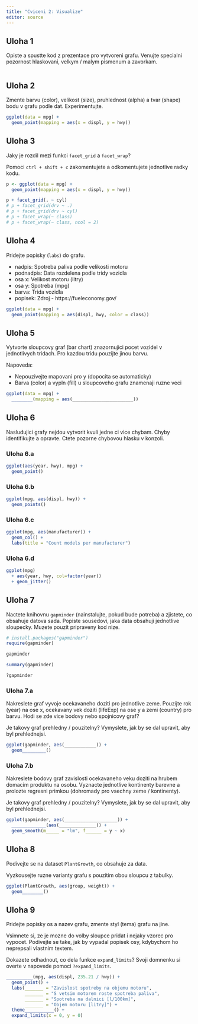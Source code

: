 ```yaml
---
title: "Cviceni 2: Visualize"
editor: source
---
```


## Uloha 1

Opiste a spustte kod z prezentace pro vytvoreni grafu. Venujte specialni pozornost hlaskovani, velkym / malym pismenum a zavorkam.

```r

```

## Uloha 2

Zmente barvu (color), velikost (size), pruhlednost (alpha) a tvar (shape) bodu v grafu podle dat. Experimentujte.

```r
ggplot(data = mpg) +
  geom_point(mapping = aes(x = displ, y = hwy))
```

## Uloha 3

Jaky je rozdil mezi funkci `facet_grid` a `facet_wrap`?

Pomoci `ctrl + shift + c` zakomentujete a odkomentujete jednotlive radky kodu.

```r
p <- ggplot(data = mpg) +
  geom_point(mapping = aes(x = displ, y = hwy))

p + facet_grid(. ~ cyl)
# p + facet_grid(drv ~ .)
# p + facet_grid(drv ~ cyl)
# p + facet_wrap(~ class)
# p + facet_wrap(~ class, ncol = 2)
```

## Uloha 4

Pridejte popisky (`labs`) do grafu.

-   nadpis: Spotreba paliva podle velikosti motoru
-   podnadpis: Data rozdelena podle tridy vozidla
-   osa x: Velikost motoru (litry)
-   osa y: Spotreba (mpg)
-   barva: Trida vozidla
-   popisek: Zdroj - https://fueleconomy.gov/

```r
ggplot(data = mpg) +
  geom_point(mapping = aes(displ, hwy, color = class))
```

## Uloha 5

Vytvorte sloupcovy graf (bar chart) znazornujici pocet vozidel v jednotlivych tridach. Pro kazdou tridu pouzijte jinou barvu.

Napoveda:

-   Nepouzivejte mapovani pro y (dopocita se automaticky)
-   Barva (color) a vypln (fill) u sloupcoveho grafu znamenaji ruzne veci

```r
ggplot(data = mpg) +
  ________(mapping = aes(_______________________))
```

## Uloha 6

Nasludujici grafy nejdou vytvorit kvuli jedne ci vice chybam. Chyby identifikujte a opravte. Ctete pozorne chybovou hlasku v konzoli.

### Uloha 6.a

```r
ggplot(aes(year, hwy), mpg) +
  geom_point()
```

### Uloha 6.b

```r
ggplot(mpg, aes(displ, hwy)) +
  geom_points()
```

### Uloha 6.c

```r
ggplot(mpg, aes(manufacturer)) +
  geom_col() +
  labs(title = "Count models per manufacturer")
```

### Uloha 6.d

```r
ggplot(mpg)
  + aes(year, hwy, col=factor(year))
  + geom_jitter()
```

## Uloha 7

Nactete knihovnu `gapminder` (nainstalujte, pokud bude potreba) a zjistete, co obsahuje datova sada. Popiste sousedovi, jaka data obsahuji jednotlive sloupecky. Muzete pouzit pripraveny kod nize.

```r
# install.packages("gapminder")
require(gapminder)
```

```r
gapminder
```

```r
summary(gapminder)
```

```r
?gapminder
```

### Uloha 7.a

Nakreslete graf vyvoje ocekavaneho doziti pro jednotlive zeme. Pouzijte rok (year) na ose x, ocekavany vek doziti (lifeExp) na ose y a zemi (country) pro barvu. Hodi se zde vice bodovy nebo spojnicovy graf?

Je takovy graf prehledny / pouzitelny? Vymyslete, jak by se dal upravit, aby byl prehlednejsi.

```r
ggplot(gapminder, aes(____________)) +
  geom_________()
```

### Uloha 7.b

Nakreslete bodovy graf zavislosti ocekavaneho veku doziti na hrubem domacim produktu na osobu. Vyznacte jednotlive kontinenty barevne a prolozte regresni primkou (dohromady pro vsechny zeme / kontinenty).

Je takovy graf prehledny / pouzitelny? Vymyslete, jak by se dal upravit, aby byl prehlednejsi.

```r
ggplot(gapminder, aes(____________________)) +
  _____________(aes(______________)) +
  geom_smooth(m_____ = "lm", f______ = y ~ x)
```

## Uloha 8

Podivejte se na dataset `PlantGrowth`, co obsahuje za data.

Vyzkousejte ruzne varianty grafu s pouzitim obou sloupcu z tabulky.

```r
ggplot(PlantGrowth, aes(group, weight)) +
  geom________()
```

## Uloha 9

Pridejte popisky os a nazev grafu, zmente styl (tema) grafu na jine.

Vsimnete si, ze je mozne do volby sloupce pridat i nejaky vzorec pro vypocet. Podivejte se take, jak by vypadal popisek osy, kdybychom ho neprepsali vlastnim textem.

Dokazete odhadnout, co dela funkce `expand_limits`? Svoji domnenku si overte v napovede pomoci `?expand_limits`.

```r
__________(mpg, aes(displ, 235.21 / hwy)) +
  geom_point() +
  labs(_______ = "Zavislost spotreby na objemu motoru",
       _______ = "S vetsim motorem roste spotreba paliva",
       _______ = "Spotreba na dalnici [l/100km]",
       _______ = "Objem motoru [litry]") +
  theme___________() +
  expand_limits(x = 0, y = 0)
```

